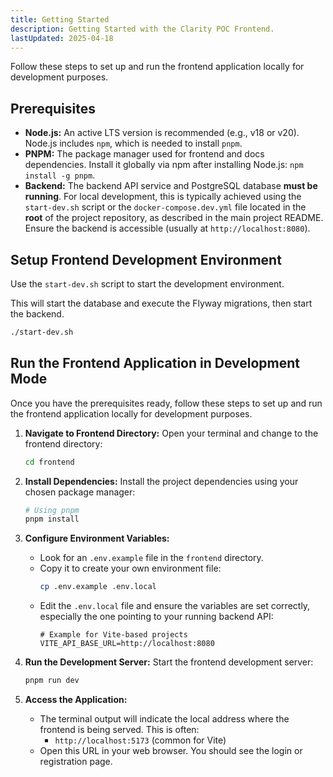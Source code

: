 ```yaml
---
title: Getting Started
description: Getting Started with the Clarity POC Frontend.
lastUpdated: 2025-04-18
---
```


Follow these steps to set up and run the frontend application locally for development purposes.


## Prerequisites

* **Node.js:** An active LTS version is recommended (e.g., v18 or v20). Node.js includes `npm`, which is needed to install `pnpm`.
* **PNPM:** The package manager used for frontend and docs dependencies. Install it globally via npm after installing Node.js: `npm install -g pnpm`.
* **Backend:** The backend API service and PostgreSQL database **must be running**. For local development, this is typically achieved using the `start-dev.sh` script or the `docker-compose.dev.yml` file located in the **root** of the project repository, as described in the main project README. Ensure the backend is accessible (usually at `http://localhost:8080`).

## Setup Frontend Development Environment

Use the `start-dev.sh` script to start the development environment. 

This will start the database and execute the Flyway migrations, then start the backend.

```bash
./start-dev.sh
```

## Run the Frontend Application in Development Mode

Once you have the prerequisites ready, follow these steps to set up and run the frontend application locally for development purposes.

1.  **Navigate to Frontend Directory:**
    Open your terminal and change to the frontend directory:
    ```bash
    cd frontend
    ```

2.  **Install Dependencies:**
    Install the project dependencies using your chosen package manager:
    ```bash
    # Using pnpm
    pnpm install
    ```

3.  **Configure Environment Variables:**
    * Look for an `.env.example` file in the `frontend` directory.
    * Copy it to create your own environment file:
        ```bash
        cp .env.example .env.local
        ```
    * Edit the `.env.local` file and ensure the variables are set correctly, especially the one pointing to your running backend API:
        ```dotenv
        # Example for Vite-based projects
        VITE_API_BASE_URL=http://localhost:8080
        ```

4.  **Run the Development Server:**
    Start the frontend development server:
    ```bash
    pnpm run dev
    ```

5.  **Access the Application:**
    * The terminal output will indicate the local address where the frontend is being served. This is often:
        * `http://localhost:5173` (common for Vite)
    * Open this URL in your web browser. You should see the login or registration page.
